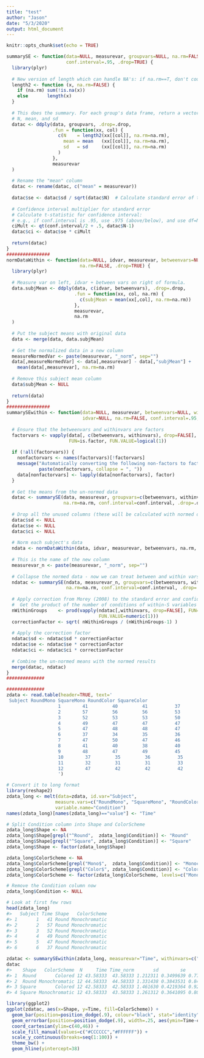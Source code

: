 ```yaml
---
title: "test"
author: "Jason"
date: "5/3/2020"
output: html_document
---
```


```r
knitr::opts_chunk$set(echo = TRUE)
```

```r
summarySE <- function(data=NULL, measurevar, groupvars=NULL, na.rm=FALSE,
                      conf.interval=.95, .drop=TRUE) {
  library(plyr)
  
  # New version of length which can handle NA's: if na.rm==T, don't count them
  length2 <- function (x, na.rm=FALSE) {
    if (na.rm) sum(!is.na(x))
    else       length(x)
  }
  
  # This does the summary. For each group's data frame, return a vector with
  # N, mean, and sd
  datac <- ddply(data, groupvars, .drop=.drop,
                 .fun = function(xx, col) {
                   c(N    = length2(xx[[col]], na.rm=na.rm),
                     mean = mean   (xx[[col]], na.rm=na.rm),
                     sd   = sd     (xx[[col]], na.rm=na.rm)
                   )
                 },
                 measurevar
  )
  
  # Rename the "mean" column    
  datac <- rename(datac, c("mean" = measurevar))
  
  datac$se <- datac$sd / sqrt(datac$N)  # Calculate standard error of the mean
  
  # Confidence interval multiplier for standard error
  # Calculate t-statistic for confidence interval: 
  # e.g., if conf.interval is .95, use .975 (above/below), and use df=N-1
  ciMult <- qt(conf.interval/2 + .5, datac$N-1)
  datac$ci <- datac$se * ciMult
  
  return(datac)
}
################
normDataWithin <- function(data=NULL, idvar, measurevar, betweenvars=NULL,
                           na.rm=FALSE, .drop=TRUE) {
  library(plyr)
  
  # Measure var on left, idvar + between vars on right of formula.
  data.subjMean <- ddply(data, c(idvar, betweenvars), .drop=.drop,
                         .fun = function(xx, col, na.rm) {
                           c(subjMean = mean(xx[,col], na.rm=na.rm))
                         },
                         measurevar,
                         na.rm
  )
  
  # Put the subject means with original data
  data <- merge(data, data.subjMean)
  
  # Get the normalized data in a new column
  measureNormedVar <- paste(measurevar, "_norm", sep="")
  data[,measureNormedVar] <- data[,measurevar] - data[,"subjMean"] +
    mean(data[,measurevar], na.rm=na.rm)
  
  # Remove this subject mean column
  data$subjMean <- NULL
  
  return(data)
}
################
summarySEwithin <- function(data=NULL, measurevar, betweenvars=NULL, withinvars=NULL,
                            idvar=NULL, na.rm=FALSE, conf.interval=.95, .drop=TRUE) {
  
  # Ensure that the betweenvars and withinvars are factors
  factorvars <- vapply(data[, c(betweenvars, withinvars), drop=FALSE],
                       FUN=is.factor, FUN.VALUE=logical(1))
  
  if (!all(factorvars)) {
    nonfactorvars <- names(factorvars)[!factorvars]
    message("Automatically converting the following non-factors to factors: ",
            paste(nonfactorvars, collapse = ", "))
    data[nonfactorvars] <- lapply(data[nonfactorvars], factor)
  }
  
  # Get the means from the un-normed data
  datac <- summarySE(data, measurevar, groupvars=c(betweenvars, withinvars),
                     na.rm=na.rm, conf.interval=conf.interval, .drop=.drop)
  
  # Drop all the unused columns (these will be calculated with normed data)
  datac$sd <- NULL
  datac$se <- NULL
  datac$ci <- NULL
  
  # Norm each subject's data
  ndata <- normDataWithin(data, idvar, measurevar, betweenvars, na.rm, .drop=.drop)
  
  # This is the name of the new column
  measurevar_n <- paste(measurevar, "_norm", sep="")
  
  # Collapse the normed data - now we can treat between and within vars the same
  ndatac <- summarySE(ndata, measurevar_n, groupvars=c(betweenvars, withinvars),
                      na.rm=na.rm, conf.interval=conf.interval, .drop=.drop)
  
  # Apply correction from Morey (2008) to the standard error and confidence interval
  #  Get the product of the number of conditions of within-S variables
  nWithinGroups    <- prod(vapply(ndatac[,withinvars, drop=FALSE], FUN=nlevels,
                                  FUN.VALUE=numeric(1)))
  correctionFactor <- sqrt( nWithinGroups / (nWithinGroups-1) )
  
  # Apply the correction factor
  ndatac$sd <- ndatac$sd * correctionFactor
  ndatac$se <- ndatac$se * correctionFactor
  ndatac$ci <- ndatac$ci * correctionFactor
  
  # Combine the un-normed means with the normed results
  merge(datac, ndatac)
}
##############


```


```r
##############
zdata <- read.table(header=TRUE, text='
 Subject RoundMono SquareMono RoundColor SquareColor
                   1        41         40         41          37
                   2        57         56         56          53
                   3        52         53         53          50
                   4        49         47         47          47
                   5        47         48         48          47
                   6        37         34         35          36
                   7        47         50         47          46
                   8        41         40         38          40
                   9        48         47         49          45
                   10        37         35         36          35
                   11        32         31         31          33
                   12        47         42         42          42
                   ')

# Convert it to long format
library(reshape2)
zdata_long <- melt(data=zdata, id.var="Subject",
                  measure.vars=c("RoundMono", "SquareMono", "RoundColor", "SquareColor"),
                  variable.name="Condition")
names(zdata_long)[names(zdata_long)=="value"] <- "Time"

# Split Condition column into Shape and ColorScheme
zdata_long$Shape <- NA
zdata_long$Shape[grepl("^Round",  zdata_long$Condition)] <- "Round"
zdata_long$Shape[grepl("^Square", zdata_long$Condition)] <- "Square"
zdata_long$Shape <- factor(zdata_long$Shape)

zdata_long$ColorScheme <- NA
zdata_long$ColorScheme[grepl("Mono$",  zdata_long$Condition)] <- "Monochromatic"
zdata_long$ColorScheme[grepl("Color$", zdata_long$Condition)] <- "Colored"
zdata_long$ColorScheme <- factor(zdata_long$ColorScheme, levels=c("Monochromatic","Colored"))

# Remove the Condition column now
zdata_long$Condition <- NULL

# Look at first few rows 
head(zdata_long)
#>   Subject Time Shape   ColorScheme
#> 1       1   41 Round Monochromatic
#> 2       2   57 Round Monochromatic
#> 3       3   52 Round Monochromatic
#> 4       4   49 Round Monochromatic
#> 5       5   47 Round Monochromatic
#> 6       6   37 Round Monochromatic

zdatac <- summarySEwithin(zdata_long, measurevar="Time", withinvars=c("Shape","ColorScheme"), idvar="Subject")
datac
#>    Shape   ColorScheme  N     Time Time_norm       sd        se        ci
#> 1  Round       Colored 12 43.58333  43.58333 1.212311 0.3499639 0.7702654
#> 2  Round Monochromatic 12 44.58333  44.58333 1.331438 0.3843531 0.8459554
#> 3 Square       Colored 12 42.58333  42.58333 1.461630 0.4219364 0.9286757
#> 4 Square Monochromatic 12 43.58333  43.58333 1.261312 0.3641095 0.8013997

library(ggplot2)
ggplot(zdatac, aes(x=Shape, y=Time, fill=ColorScheme)) +
  geom_bar(position=position_dodge(.9), colour="black", stat="identity") +
  geom_errorbar(position=position_dodge(.9), width=.25, aes(ymin=Time-ci, ymax=Time+ci)) +
  coord_cartesian(ylim=c(40,46)) +
  scale_fill_manual(values=c("#CCCCCC","#FFFFFF")) +
  scale_y_continuous(breaks=seq(1:100)) +
  theme_bw() +
  geom_hline(yintercept=38) 

```
